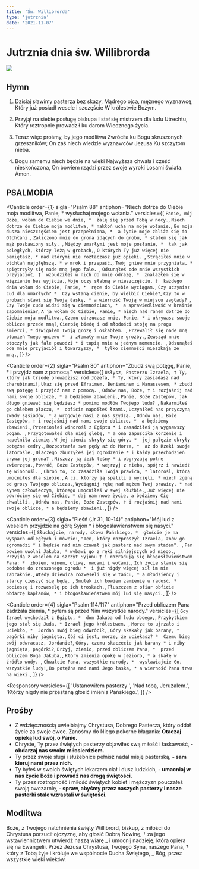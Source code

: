 ```yaml
---
title: 'Św. Willibrorda'
type: 'jutrznia'
date: '2021-11-07'
---
```


# Jutrznia dnia św. Willibrorda

<img className="mb-6" src="/banners/willibrord.jpg" />

<OpeningVersicle />

## Hymn

1. Dzisiaj sławimy pasterza bez skazy,
   Mądrego ojca, mężnego wyznawcę,
   Który już posiadł wesele i szczęście
   W królestwie Bożym.

2. Przyjął na siebie posługę biskupa
   I stał się mistrzem dla ludu Utrechtu,
   Który roztropnie prowadził ku darom
   Wiecznego życia.

3. Teraz więc prośmy, by jego modlitwa
   Zwróciła ku Bogu skruszonych grzeszników;
   On zaś niech wiedzie wyznawców Jezusa
   Ku szczytom nieba.

4. Bogu samemu niech będzie na wieki
   Najwyższa chwała i cześć nieskończona,
   On bowiem rządzi przez swoje wyroki
   Losami świata. Amen.

## PSALMODIA

<Canticle
  order={1}
  sigla="Psalm 88"
  antiphon="Niech dotrze do Ciebie moja modlitwa, Panie, * wysłuchaj mojego wołania."
  versicles={[
    `Panie, mój Boże, wołam do Ciebie we dnie, * 
żalę się przed Tobą w nocy.`,
    `Niech dotrze do Ciebie moja modlitwa, *
nakłoń ucha na moje wołanie.`,
    `Bo moja dusza nieszczęściem jest przepełniona, * 
a życie moje zbliża się do Otchłani.`,
    `Zaliczono mnie do grona idących do grobu, *
stałem się jak mąż pozbawiony siły. `,
    `Między zmarłymi jest moje posłanie, * 
tak jak poległych, którzy leżą w grobach,`,
    `O których Ty już więcej nie pamiętasz, *
nad którymi nie roztaczasz już opieki. `,
    `Strąciłeś mnie w otchłań najgłębszą, *
w mrok i przepaść.`,
    `Twój gniew mnie przygniata, *
spiętrzyły się nade mną jego fale. `,
    `Odsunąłeś ode mnie wszystkich przyjaciół, † 
wzbudziłeś w nich do mnie odrazę, * 
znalazłem się w więzieniu bez wyjścia.`,
    `Moje oczy słabną w nieszczęściu, † 
każdego dnia wołam do Ciebie, Panie, * 
ręce do Ciebie wyciągam.`,
    `Czy uczynisz cud dla umarłych? * 
Czy wstaną cienie, by wielbić Ciebie?`,
    `Czy to w grobach sławi się Twoją łaskę, *
a wierność Twoją w miejscu zagłady? `,
    `Czy Twoje cuda widzi się w ciemnościach, * 
a sprawiedliwość w krainie zapomnienia?`,
    `A ja wołam do Ciebie, Panie, *
niech nad ranem dotrze do Ciebie moja modlitwa.`,
    `Czemu odrzucasz mnie, Panie, *
i ukrywasz swoje oblicze przede mną?`,
    `Cierpię biedę i od młodości stoję na progu śmierci, *
dźwigałem Twoją grozę i osłabłem. `,
    `Przewalił się nade mną płomień Twego gniewu * 
i złamały mnie Twoje groźby.`,
    `Zewsząd mnie otoczyły jak fale powodzi *
i topią mnie w jednym momencie. `,
    `Odsunąłeś ode mnie przyjaciół i towarzyszy, * 
tylko ciemności mieszkają ze mną.`,
  ]}
/>

<Canticle
  order={2}
  sigla="Psalm 80"
  antiphon="Zbudź swą potęgę, Panie, * i przyjdź nam z pomocą."
  versicles={[
    `Usłysz, Pasterzu Izraela, †
Ty, który jak trzodę prowadzisz ród Józefa, *
Ty, który zasiadasz nad cherubinami!`,
    `Ukaż się przed Efraimem, Beniaminem i Manassesem, *
zbudź swą potęgę i przyjdź nam z pomocą. `,
    `Odnów nas, Boże, †
i rozjaśnij nad nami swoje oblicze, *
a będziemy zbawieni.`,
    `Panie, Boże Zastępów, jak długo gniewać się będziesz *
pomimo modłów Twojego ludu? `,
    `Nakarmiłeś go chlebem płaczu, * 
obficie napoiłeś łzami.`,
    `Uczyniłeś nas przyczyną zwady sąsiadów, *
a wrogowie nasi z nas szydzą. `,
    `Odnów nas, Boże Zastępów, †
i rozjaśnij nad nami swoje oblicze, * 
a będziemy zbawieni.`,
    `Przeniosłeś winorośl z Egiptu *
i zasadziłeś ją wygnawszy pogan. `,
    `Przygotowałeś dla niej glebę, *
a ona zapuściła korzenie i napełniła ziemię.`,
    `W jej cieniu skryły się góry, * 
jej gałęzie okryły potężne cedry.`,
    `Rozpostarła swe pędy aż do Morza, * 
aż do Rzeki swoje latorośle.`,
    `Dlaczego zburzyłeś jej ogrodzenie *
i każdy przechodzień zrywa jej grona? `,
    `Niszczy ją dzik leśny *
i obgryzają polne zwierzęta.`,
    `Powróć, Boże Zastępów, *
wejrzyj z nieba, spójrz i nawiedź tę winorośl. `,
    `Chroń to, co zasadziła Twoja prawica, *
latorośl, którą umocniłeś dla siebie.`,
    `A ci, którzy ją spalili i wycięli, *
niech zginą od grozy Twojego oblicza.`,
    `Wyciągnij rękę nad mężem Twej prawicy, *
nad synem człowieczym, którego umocniłeś w swej służbie.`,
    `Już więcej nie odwrócimy się od Ciebie, *
daj nam nowe życie, a będziemy Cię chwalili. `,
    `Odnów nas, Panie, Boże Zastępów, †
i rozjaśnij nad nami swoje oblicze, *
a będziemy zbawieni.`,
  ]}
/>

<Canticle
  order={3}
  sigla="Pieśń (Jr 31, 10-14)"
  antiphon="Mój lud z weselem przyjdzie na górę Syjon * i błogosławieństwem się nasyci."
  versicles={[
    `Słuchajcie, narody, słowa Pańskiego, * 
głoście je na wyspach odległych i mówcie:`,
    `"Ten, który rozproszył Izraela, znów go zgromadzi *
i będzie nad nim czuwał jak pasterz nad swym stadem". `,
    `Pan bowiem uwolni Jakuba, *
wybawi go z ręki silniejszych od niego.`,
    `Przyjdą z weselem na szczyt Syjonu †
i rozradują się błogosławieństwem Pana: * 
zbożem, winem, oliwą, owcami i wołami.`,
    `Ich życie stanie się podobne do zroszonego ogrodu * 
i już nigdy więcej sił im nie zabraknie.`,
    `Wtedy dziewica rozweseli się w tańcu, *
a młodzieńcy i starcy cieszyć się będą. `,
    `Smutek ich bowiem zamienię w radość, * 
pocieszę i rozweselę po ich troskach.`,
    `Tłuszczem z ofiar obficie obdarzę kapłanów, *
i błogosławieństwem mój lud się nasyci.`,
  ]}
/>

<Canticle
  order={4}
  sigla="Psalm 114/117"
  antiphon="Przed obliczem Pana zadrżała ziemia, * pyłem są przed Nim wszystkie narody."
  versicles={[
    `Gdy Izrael wychodził z Egiptu, * 
dom Jakuba od ludu obcego,`,
    `Przybytkiem jego stał się Juda, *
Izrael jego królestwem. `,
    `Morze to ujrzało i uciekło, * 
Jordan swój bieg odwrócił,`,
    `Góry skakały jak barany, *
pagórki niby jagnięta.`,
    `Cóż ci jest, morze, że uciekasz? * 
Czemu bieg swój odwracasz, Jordanie?`,
    `Góry, czemu skaczecie jak barany *
i niby jagnięta, pagórki?`,
    `Drżyj, ziemio, przed obliczem Pana, * 
przed obliczem Boga Jakuba,`,
    `Który zmienia opokę w jezioro, *
a skałę w źródło wody. `,
    `Chwalcie Pana, wszystkie narody, * 
wysławiajcie Go, wszystkie ludy!`,
    `Bo potężna nad nami Jego łaska, *
a wierność Pana trwa na wieki.`,
  ]}
/>

<Passage
  sigla="Hbr 13, 7-9a"
  passage="Pamiętajcie o swych przełożonych, którzy głosili wam słowo Boże, i rozpamiętując koniec ich życia, naśladujcie ich wiarę. Jezus Chrystus wczoraj i dziś, ten sam także na wieki. Nie dajcie się uwieść różnym i obcym naukom."
/>

<Responsory
  versicles={[
    'Ustanowiłem pasterzy ',
    'Nad tobą, Jeruzalem.',
    'Którzy nigdy nie przestaną głosić imienia Pańskiego.',
  ]}
/>

<Benedictus antiphon="To nie wy przemawiacie, * lecz Duch Ojca waszego, / który przez was przemawia." />

## Prośby

- Z wdzięcznością uwielbiajmy Chrystusa, Dobrego Pasterza, który oddał życie za swoje owce. Zanośmy do Niego pokorne błagania: **Otaczaj opieką lud swój, o Panie.**
- Chryste, Ty przez świętych pasterzy objawiłeś swą miłość i łaskawość, **- obdarzaj nas swoim miłosierdziem.**
- Ty przez swoje sługi i służebnice pełnisz nadal misję pasterską, **- sam kieruj nami przez nich.**
- Ty byłeś w swoich świętych lekarzem ciał i dusz ludzkich, **- umacniaj w nas życie Boże i prowadź nas drogą świętości.**
- Ty przez roztropność i miłość świętych kobiet i mężczyzn pouczałeś swoją owczarnię, **- spraw, abyśmy przez naszych pasterzy i nasze pasterki stale wzrastali w świętości.**

<CustomIntercessions type="lauds" />

<KyrieEleison />

<LordsPrayer />

## Modlitwa

Boże, z Twojego natchnienia święty Willibrord, biskup, z miłości do Chrystusa porzucił ojczyznę, aby głosić Dobrą Nowinę, † za jego wstawiennictwem utwierdź naszą wiarę _ i umocnij nadzieję, która opiera się na Ewangelii. Przez Jezusa Chrystusa, Twojego Syna, naszego Pana, † który z Tobą żyje i króluje we wspólnocie Ducha Świętego, _ Bóg, przez wszystkie wieki wieków.

<Amen />

<BlessingAndConcludingVersicle />
